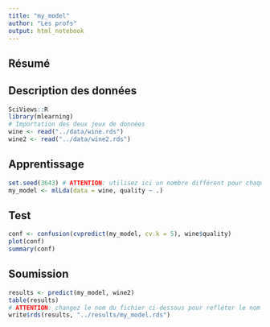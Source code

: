 ```yaml
---
title: "my_model"
author: "Les profs"
output: html_notebook
---
```


<!-- Voici un exemple de modèle pour relever le challenge "wine". Copier ce document sous le nom de votre propre modèle, éditez-le, développez votre modèle et soumettez vos résultats (voir README.md). Bonnes chances ! -->

## Résumé

<!-- Décrivez ici dans les grandes lignes (5-10 max), les options mises en œuvre dans votre modèle pour en augmenter les performances. -->

## Description des données

```r
SciViews::R
library(mlearning)
# Importation des deux jeux de données
wine <- read("../data/wine.rds")
wine2 <- read("../data/wine2.rds")
```

<!-- Effectuez ici les statistiques descriptives qui vous sont nécessaires pour appréhender les données, sans toutefois vous éterniser trop dessus (20min max). -->

## Apprentissage

<!-- Placez ici le code en phase d'apprentissage et commentez-le brièvement. -->

```r
set.seed(3643) # ATTENTION: utilisez ici un nombre différent pour chaque modèle!
my_model <- mlLda(data = wine, quality ~ .)
```

## Test

<!-- Placez ici le code concernant à la phase de test des performances de votre modèle avec un bref commentaire. -->

```r
conf <- confusion(cvpredict(my_model, cv.k = 5), wine$quality)
plot(conf)
summary(conf)
```

## Soumission

<!-- Déployez votre modèle sur `wine2` et enregistrez votre classification dans `results/<nom_modele.rds>` avec un code similaire à celui ci-dessous. Ensuite soumettez vos résultats dans l'app shiny <ttps://sdd.umons.ac.be/C03Sa_ml_challenge> -->

```r
results <- predict(my_model, wine2)
table(results)
# ATTENTION: changez le nom du fichier ci-dessous pour refléter le nom de votre modèle!
write$rds(results, "../results/my_model.rds")
```

